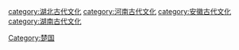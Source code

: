 [[category:湖北古代文化|category:湖北古代文化]]
[[category:河南古代文化|category:河南古代文化]]
[[category:安徽古代文化|category:安徽古代文化]]
[[category:湖南古代文化|category:湖南古代文化]]
[[Category:楚国|Category:楚国]]